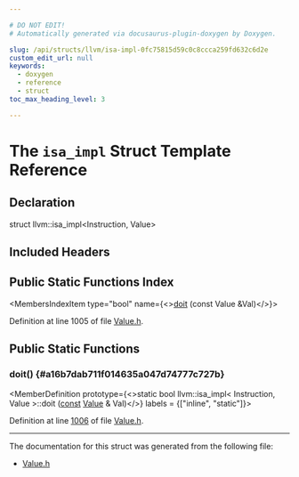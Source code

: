 ```yaml
---

# DO NOT EDIT!
# Automatically generated via docusaurus-plugin-doxygen by Doxygen.

slug: /api/structs/llvm/isa-impl-0fc75815d59c0c8ccca259fd632c6d2e
custom_edit_url: null
keywords:
  - doxygen
  - reference
  - struct
toc_max_heading_level: 3

---
```





# The `isa_impl` Struct Template Reference

<DoxygenPage pluginConfig={pluginConfig}>



## Declaration

<CodeBlock>struct llvm::isa_impl&lt;Instruction, Value&gt;</CodeBlock>

## Included Headers

<IncludesList>
<IncludesListItem
  filePath="llvm/IR/Value.h"
  permalink="/docs/api/files/include/include/llvm/include/llvm/ir/value-h"
  isLocal="true" />
</IncludesList>

## Public Static Functions Index

<MembersIndex>

<MembersIndexItem
  type="bool"
  name={<><a href="#a16b7dab711f014635a047d74777c727b">doit</a> (const Value &amp;Val)</>}>
</MembersIndexItem>

</MembersIndex>


Definition at line 1005 of file <a href="/docs/api/files/include/include/llvm/include/llvm/ir/value-h">Value.h</a>.

<SectionDefinition>

## Public Static Functions

### doit() {#a16b7dab711f014635a047d74777c727b}

<MemberDefinition
  prototype={<>static bool llvm::isa&#95;impl&lt; Instruction, Value &gt;::doit (<a href="/docs/api/files/lib/lib/target/lib/target/aarch64/aarch64promoteconstant-cpp/#a90f8350fecae261c25be85d38b451bff">const</a> <a href="/docs/api/classes/llvm/value">Value</a> &amp; Val)</>}
  labels = {["inline", "static"]}>

Definition at line <a href="/docs/api/files/include/include/llvm/include/llvm/ir/value-h/#l01006">1006</a> of file <a href="/docs/api/files/include/include/llvm/include/llvm/ir/value-h">Value.h</a>.
</MemberDefinition>

</SectionDefinition>

<hr/>

The documentation for this struct was generated from the following file:

<ul>
<li><a href="/docs/api/files/include/include/llvm/include/llvm/ir/value-h">Value.h</a></li>
</ul>

</DoxygenPage>
